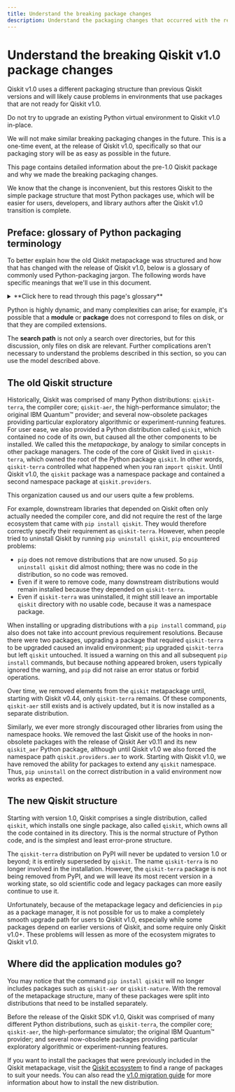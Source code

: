 ```yaml
---
title: Understand the breaking package changes
description: Understand the packaging changes that occurred with the release of Qiskit v1.0
---
```


# Understand the breaking Qiskit v1.0 package changes

Qiskit v1.0 uses a different packaging structure than previous Qiskit versions and will likely cause problems in environments that use packages that are not ready for Qiskit v1.0.

<Admonition type="caution">
Do not try to upgrade an existing Python virtual environment to Qiskit v1.0 in-place. 

We will not make similar breaking packaging changes in the future. This is a one-time event, at the release of Qiskit v1.0, specifically so that our packaging story will be as easy as possible in the future.
</Admonition>

This page contains detailed information about the pre-1.0 Qiskit package and why we made the breaking packaging changes.

We know that the change is inconvenient, but this restores Qiskit to the simple package structure that most Python packages use, which will be easier for users, developers, and library authors after the Qiskit v1.0 transition is complete.


## Preface: glossary of Python packaging terminology
To better explain how the old Qiskit metapackage was structured and how that has changed with the release of Qiskit v1.0, below is a glossary of commonly used Python-packaging jargon. The following words have specific meanings that we'll use in this document.
<details>
<summary> **Click here to read through this page's glossary** </summary>

* **module**: A single Python file.

* **package**: A directory containing an `__init__.py` and other files or packages that Python can read.
  This is the actual code as installed on your computer, and is what executes when you run `import something`.
  Python considers any directory that is on the search path to be something you can import (and will import many additional items).

  This is not the same object that you `pip install` (which is a *distribution*), but typically what you `pip install` and what you `import` have the same name.

* **submodule**, **subpackage**: These are imprecise terms, but are commonly used.
  The _sub_ part means "contained inside a package".
  A submodule is a module and a subpackage is a package, but they are part of a larger package.

* **namespace package**: A package that can have submodules or subpackages installed into it by other _distributions_.
  Critically, no one distribution contributing to a namespace package necessarily owns all the installed files, so it can be tricky to completely uninstall
  or upgrade one.

* **distribution**: The compressed Python files, data files, and metadata that are downloaded when you run `pip install something`.
  Often, a distribution contains exactly one package and the metadata about how to install it (its requirements and so on), but this is not required.
  A distribution can contain zero or more modules or packages.

  If you are familiar with "package managers" outside the context of Python, such as `apt` from Debian/Ubuntu or Homebrew on macOS, then what they call a "package", Python calls a distribution, and there is no exact match for what Python calls a package.

  Most sources talking about Python packaging use the term _package_ to mean both distributions and packages, and you must refer to the context to understand what is meant.
  In general, if you `import` it, the source means "package", and if you `pip install` it, the source means "distribution".

* **search path**: When trying to `import something`, Python searches a predefined list of places for a module or package called `something`.
  The list of places is the _search path_.
  You can see and modify the search path in `sys.path`.

* **requirement**: A distribution contains information on other distributions it depends on when installed.
  Any other distribution that is necessary is a _requirement_, and the package manager (usually `pip` or `conda`) should ensure that all requirements are installed with compatible versions.
</details>

Python is highly dynamic, and many complexities can arise; for example, it's possible that a **module** or **package** does not correspond to files on disk, or that they are compiled extensions.

The **search path** is not only a search over directories, but for this discussion, only files on disk are relevant.
Further complications aren't necessary to understand the problems described in this section, so you can use the model described above.


## The old Qiskit structure

Historically, Qiskit was comprised of many Python distributions: `qiskit-terra`, the compiler core; `qiskit-aer`, the high-performance simulator; the original IBM Quantum&trade; provider; and several now-obsolete packages providing particular exploratory algorithmic or experiment-running features.
For user ease, we also provided a Python distribution called `qiskit`, which contained no code of its own, but caused all the other components to be installed.
We called this the _metapackage_, by analogy to similar concepts in other package managers.
The code of the core of Qiskit lived in `qiskit-terra`, which owned the root of the Python package `qiskit`. In other words, `qiskit-terra` controlled what happened when you ran `import qiskit`.
Until Qiskit v1.0, the `qiskit` package was a namespace package and contained a second namespace package at `qiskit.providers`.

This organization caused us and our users quite a few problems.

For example, downstream libraries that depended on Qiskit often only actually needed the compiler core, and did not require the rest of the large ecosystem that came with `pip install qiskit`.
They would therefore correctly specify their requirement as `qiskit-terra`.
However, when people tried to uninstall Qiskit by running `pip uninstall qiskit`, `pip` encountered problems:

* `pip` does not remove distributions that are now unused. So `pip uninstall qiskit` did almost nothing; there was no code in the distribution, so no code was removed.
* Even if it were to remove code, many downstream distributions would remain installed because they depended on `qiskit-terra`.
* Even if `qiskit-terra` was uninstalled, it might still leave an importable `qiskit` directory with no usable code, because it was a namespace package.

When installing or upgrading distributions with a `pip install` command, `pip` also does not take into account previous requirement resolutions.
Because there were two packages, upgrading a package that required `qiskit-terra` to be upgraded caused an invalid environment; `pip` upgraded `qiskit-terra` but left `qiskit` untouched.
It issued a warning on this and all subsequent `pip install` commands, but because nothing appeared broken, users typically ignored the warning, and `pip` did not raise an error status or forbid operations.

Over time, we removed elements from the `qiskit` metapackage until, starting with Qiskit v0.44, only `qiskit-terra` remains.
Of these components, `qiskit-aer` still exists and is actively updated, but it is now installed as a separate distribution.

Similarly, we ever more strongly discouraged other libraries from using the namespace hooks.
We removed the last Qiskit use of the hooks in non-obsolete packages with the release of Qiskit Aer v0.11 and its new `qiskit_aer` Python package, although until Qiskit v1.0 we also forced the namespace path `qiskit.providers.aer` to work.
Starting with Qiskit v1.0, we have removed the ability for packages to extend any `qiskit` namespace. Thus, `pip uninstall` on the correct distribution in a valid environment now works as expected.


## The new Qiskit structure

Starting with version 1.0, Qiskit comprises a single distribution, called `qiskit`, which installs one single package, also called `qiskit`, which owns all the code contained in its directory.
This is the normal structure of Python code, and is the simplest and least error-prone structure.

The `qiskit-terra` distribution on PyPI will never be updated to version 1.0 or beyond; it is entirely superseded by `qiskit`.
The name `qiskit-terra` is no longer involved in the installation.
However, the `qiskit-terra` package is not being removed from PyPI, and we will leave its most recent version in a working state, so old scientific code and legacy packages can more easily continue to use it.

Unfortunately, because of the metapackage legacy and deficiencies in `pip` as a package manager, it is not possible for us to make a completely smooth upgrade path for users to Qiskit v1.0, especially while some packages depend on earlier versions of Qiskit, and some require only Qiskit v1.0+.
These problems will lessen as more of the ecosystem migrates to Qiskit v1.0.

## Where did the application modules go?

You may notice that the command `pip install qiskit` will no longer includes packages such as `qiskit-aer` or `qiskit-nature`. With the removal of the metapackage structure, many of these packages were split into distributions that need to be installed separately.

Before the release of the Qiskit SDK v1.0, Qiskit was comprised of many different Python distributions, such as `qiskit-terra`, the compiler core; `qiskit-aer`, the high-performance simulator; the original IBM Quantum™ provider; and several now-obsolete packages providing particular exploratory algorithmic or experiment-running features.

If you want to install the packages that were previously included in the Qiskit metapackage, visit the [Qiskit ecosystem](https://www.ibm.com/quantum/ecosystem) to find a range of packages to suit your needs. You can also read the [v1.0 migration guide](./qiskit-1.0-installation) for more information about how to install the new distribution.
